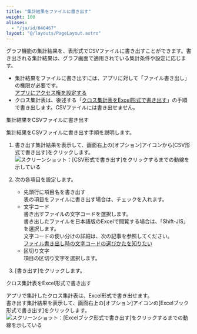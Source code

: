 ```yaml
---
title: "集計結果をファイルに書き出す"
weight: 100
aliases:
  - "/ja/id/040467"
layout: "@/layouts/PageLayout.astro"
---
```




グラフ機能の集計結果を、表形式でCSVファイルに書き出すことができます。書き出される集計結果は、グラフ画面で適用されている集計条件や設定に応じます。

<Note>

* 集計結果をファイルに書き出すには、アプリに対して「ファイル書き出し」の権限が必要です。  
  [アプリにアクセス権を設定する](/k/ja/id/040589.html)
* クロス集計表は、後述する「[クロス集計表をExcel形式で書き出す](#summarize_export_summary_20)」の手順で書き出します。CSVファイルには書き出せません。

</Note>

<Heading id="summarize_export_summary_10">集計結果をCSVファイルに書き出す</Heading>

集計結果をCSVファイルに書き出す手順を説明します。

1. 書き出す集計結果を表示して、画面右上の[オプション]アイコンから[CSV形式で書き出す]をクリックします。
   <Img src="/k/kintone/img-ja/export_summary_img01.png" alt="スクリーンショット：[CSV形式で書き出す]をクリックするまでの動線を示している" />

1. 次の各項目を設定します。
    * 先頭行に項目名を書き出す  
      表の項目をファイルに書き出す場合は、チェックを入れます。
    * 文字コード  
      書き出すファイルの文字コードを選択します。  
      書き出したファイルを日本語版のExcelで閲覧する場合は、「Shift-JIS」を選択します。  
      文字コードの使い分けの詳細は、次の記事を参照してください。  
      [ファイル書き出し時の文字コードの選びかたを知りたい](/k/ja/id/040169.html)
    * 区切り文字  
      項目の区切り文字を選択します。

1. [書き出す]をクリックします。

<Heading id="summarize_export_summary_20">クロス集計表をExcel形式で書き出す</Heading>

アプリで集計したクロス集計表は、Excel形式で書き出せます。  
書き出す集計結果を表示して、画面右上の[オプション]アイコンの[Excelブック形式で書き出す]をクリックします。
<Img src="/k/kintone/img-ja/export_summary_img04_1_1.png" alt="スクリーンショット：[Excelブック形式で書き出す]をクリックするまでの動線を示している" />
